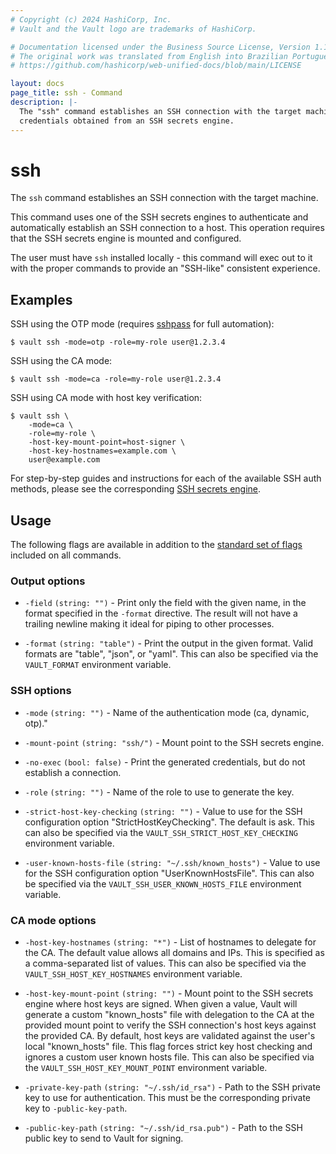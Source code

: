 ```yaml
---
# Copyright (c) 2024 HashiCorp, Inc.
# Vault and the Vault logo are trademarks of HashiCorp.

# Documentation licensed under the Business Source License, Version 1.1.
# The original work was translated from English into Brazilian Portuguese.
# https://github.com/hashicorp/web-unified-docs/blob/main/LICENSE

layout: docs
page_title: ssh - Command
description: |-
  The "ssh" command establishes an SSH connection with the target machine using
  credentials obtained from an SSH secrets engine.
---
```


# ssh

The `ssh` command establishes an SSH connection with the target machine.

This command uses one of the SSH secrets engines to authenticate and
automatically establish an SSH connection to a host. This operation requires
that the SSH secrets engine is mounted and configured.

The user must have `ssh` installed locally - this command will exec out to it
with the proper commands to provide an "SSH-like" consistent experience.

## Examples

SSH using the OTP mode (requires [sshpass](https://linux.die.net/man/1/sshpass)
for full automation):

```shell-session
$ vault ssh -mode=otp -role=my-role user@1.2.3.4
```

SSH using the CA mode:

```shell-session
$ vault ssh -mode=ca -role=my-role user@1.2.3.4
```

SSH using CA mode with host key verification:

```shell-session
$ vault ssh \
    -mode=ca \
    -role=my-role \
    -host-key-mount-point=host-signer \
    -host-key-hostnames=example.com \
    user@example.com
```

For step-by-step guides and instructions for each of the available SSH
auth methods, please see the corresponding [SSH secrets
engine](/vault/docs/secrets/ssh).

## Usage

The following flags are available in addition to the [standard set of
flags](/vault/docs/commands) included on all commands.

### Output options

- `-field` `(string: "")` - Print only the field with the given name, in the format
  specified in the `-format` directive. The result will not have a trailing
  newline making it ideal for piping to other processes.

- `-format` `(string: "table")` - Print the output in the given format. Valid
  formats are "table", "json", or "yaml". This can also be specified via the
  `VAULT_FORMAT` environment variable.

### SSH options

- `-mode` `(string: "")` - Name of the authentication mode (ca, dynamic, otp)."

- `-mount-point` `(string: "ssh/")` - Mount point to the SSH secrets engine.

- `-no-exec` `(bool: false)` - Print the generated credentials, but do not
  establish a connection.

- `-role` `(string: "")` - Name of the role to use to generate the key.

- `-strict-host-key-checking` `(string: "")` - Value to use for the SSH
  configuration option "StrictHostKeyChecking". The default is ask. This can
  also be specified via the `VAULT_SSH_STRICT_HOST_KEY_CHECKING` environment
  variable.

- `-user-known-hosts-file` `(string: "~/.ssh/known_hosts")` - Value to use for
  the SSH configuration option "UserKnownHostsFile". This can also be specified
  via the `VAULT_SSH_USER_KNOWN_HOSTS_FILE` environment variable.

### CA mode options

- `-host-key-hostnames` `(string: "*")` - List of hostnames to delegate for the
  CA. The default value allows all domains and IPs. This is specified as a
  comma-separated list of values. This can also be specified via the
  `VAULT_SSH_HOST_KEY_HOSTNAMES` environment variable.

- `-host-key-mount-point` `(string: "")` - Mount point to the SSH
  secrets engine where host keys are signed. When given a value, Vault will
  generate a custom "known_hosts" file with delegation to the CA at the provided
  mount point to verify the SSH connection's host keys against the provided CA.
  By default, host keys are validated against the user's local "known_hosts"
  file. This flag forces strict key host checking and ignores a custom user
  known hosts file. This can also be specified via the
  `VAULT_SSH_HOST_KEY_MOUNT_POINT` environment variable.

- `-private-key-path` `(string: "~/.ssh/id_rsa")` - Path to the SSH private key
  to use for authentication. This must be the corresponding private key to
  `-public-key-path`.

- `-public-key-path` `(string: "~/.ssh/id_rsa.pub")` - Path to the SSH public
  key to send to Vault for signing.
